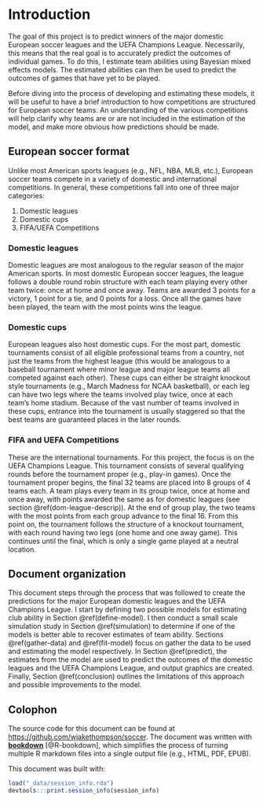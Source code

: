 # Introduction {#intro}

The goal of this project is to predict winners of the major domestic European soccer leagues and the UEFA Champions League. Necessarily, this means that the real goal is to accurately predict the outcomes of individual games. To do this, I estimate team abilities using Bayesian mixed effects models. The estimated abilities can then be used to predict the outcomes of games that have yet to be played.

Before diving into the process of developing and estimating these models, it will be useful to have a brief introduction to how competitions are structured for European soccer teams. An understanding of the various competitions will help clarify why teams are or are not included in the estimation of the model, and make more obvious how predictions should be made.

## European soccer format

Unlike most American sports leagues (e.g., NFL, NBA, MLB, etc.), European soccer teams compete in a variety of domestic and international competitions. In general, these competitions fall into one of three major categories:

1. Domestic leagues
1. Domestic cups
1. FIFA/UEFA Competitions

### Domestic leagues {#dom-league-descrip}

Domestic leagues are most analogous to the regular season of the major American sports. In most domestic European soccer leagues, the league follows a double round robin structure with each team playing every other team twice: once at home and once away. Teams are awarded 3 points for a victory, 1 point for a tie, and 0 points for a loss. Once all the games have been played, the team with the most points wins the league.

### Domestic cups

European leagues also host domestic cups. For the most part, domestic tournaments consist of all eligible professional teams from a country, not just the teams from the highest league (this would be analogous to a baseball tournament where minor league and major league teams all competed against each other). These cups can either be straight knockout style tournaments (e.g., March Madness for NCAA basketball), or each leg can have two legs where the teams involved play twice, once at each team's home stadium. Because of the vast number of teams involved in these cups, entrance into the tournament is usually staggered so that the best teams are guaranteed places in the later rounds.

### FIFA and UEFA Competitions

These are the international tournaments. For this project, the focus is on the UEFA Champions League. This tournament consists of several qualifying rounds before the tournament proper (e.g., play-in games). Once the tournament proper begins, the final 32 teams are placed into 8 groups of 4 teams each. A team plays every team in its group twice, once at home and once away, with points awarded the same as for domestic leagues (see section \@ref(dom-league-descrip)). At the end of group play, the two teams with the most points from each group advance to the final 16. From this point on, the tournament follows the structure of a knockout tournament, with each round having two legs (one home and one away game). This continues until the final, which is only a single game played at a neutral location.

## Document organization

This document steps through the process that was followed to create the predictions for the major European domestic leagues and the UEFA Champions League. I start by defining two possible models for estimating club ability in Section \@ref(define-model). I then conduct a small scale simulation study in Section \@ref(simulation) to determine if one of the models is better able to recover estimates of team ability. Sections \@ref(gather-data) and \@ref(fit-model) focus on gather the data to be used and estimating the model respectively. In Section \@ref(predict), the estimates from the model are used to predict the outcomes of the domestic leagues and the UEFA Champions League, and output graphics are created. Finally, Section \@ref(conclusion) outlines the limitations of this approach and possible improvements to the model.

## Colophon

The source code for this document can be found at <https://github.com/wjakethompson/soccer>. The document was written with [**bookdown**](https://bookdown.org) [@R-bookdown], which simplifies the process of turning multiple R markdown files into a single output file (e.g., HTML, PDF, EPUB).

This document was built with:

```r
load("_data/session_info.rda")
devtools:::print.session_info(session_info)
```
